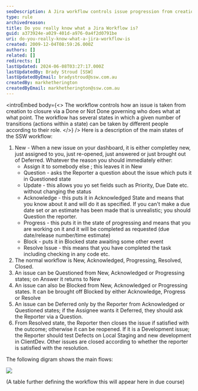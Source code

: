 ```yaml
---
seoDescription: A Jira workflow controls issue progression from creation to closure through a series of governed transitions and actions by assigned roles.
type: rule
archivedreason:
title: Do you really know what a Jira Workflow is?
guid: a373924e-a029-401d-a976-0a4f2d0791be
uri: do-you-really-know-what-a-jira-workflow-is
created: 2009-12-04T08:59:26.000Z
authors: []
related: []
redirects: []
lastUpdated: 2024-06-08T03:27:17.000Z
lastUpdatedBy: Brady Stroud [SSW]
lastUpdatedByEmail: bradystroud@ssw.com.au
createdBy: markhetherington
createdByEmail: markhetherington@ssw.com.au
---
```


<introEmbed
  body={<>
The workflow controls how an issue is taken from creation to closure via a Done or Not Done governing who does what at what point. The workflow has several states in which a given number of transitions (actions within a state) can be taken by different people according to their role.
  </>}
/>
Here is a description of the main states of the SSW workflow:

1. New - When a new issue on your dashboard, it is either completley new, just assigned to you, just re-opened, just answered or just brought out of Deferred. Whatever the reason you should immediately either:
   - Assign it to somebody else ; this leaves it in New
   - Question - asks the Reporter a question about the issue which puts it in Questioned state
   - Update - this allows you yo set fields such as Priority, Due Date etc. without changing the status
   - Acknowledge - this puts it in Acknowledged State and means that you know about it and will do it as specified. If you can't make a due date set or an estimate has been made that is unrealistic; you should Question the reporter.
   - Progress - this puts it in the state of progressing and means that you are working on it and it will be completed as requested (due date/release number/time estimate)
   - Block - puts it in Blocked state awaiting some other event
   - Resolve Issue - this means that you have completed the task including checking in any code etc.
2. The normal workflow is New, Acknowledged, Progressing, Resolved, Closed.
3. An issue can be Questioned from New, Acknowledged or Progressing states; on Answer it returns to New
4. An issue can also be Blocked from New, Acknowledged or Progressing states. It can be brought off Blocked by either Acknowledge, Progress or Resolve
5. An issue can be Deferred only by the Reporter from Acknowledged or Questioned states; if the Assignee wants it Deferred, they should ask the Reporter via a Question.
6. From Resolved state, the Reporter then closes the issue if satisfied with the outcome; otherwise it can be reopened. If it is a Development issue; the Reporter should test Defects on Local Staging and new development in ClientDev. Other issues are closed according to whether the reporter is satisfied with the resolution.

The following digram shows the main flows:

![](/uploads/rules/do-you-really-know-what-a-jira-workflow-is/Workflow.png)

(A table further defining the workflow this will appear here in due course)
